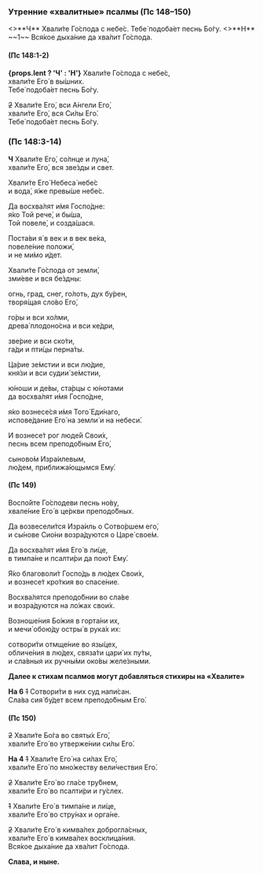 <span id="utrenniePsalmi" />

### Утренние «хвалитные» псалмы (Пс 148–150)

<If condition={props.lent}>
    <>**Ч** Хвали́те Го́спода с небе́с. Тебе́ подоба́ет песнь Бо́гу.</>
</If>
<If condition={!props.lent}>
    <>**Н** ~~1~~ Вся́кое дыха́ние да хва́лит Го́спода.</>
</If>

#### (Пс 148:1-2)

**{props.lent ? 'Ч' : 'Н'}** Хвали́те Го́спода с небе́с,  
хвали́те Его́ в вы́шних.  
Тебе́ подоба́ет песнь Бо́гу.

~~2~~ Хвали́те Его́, вси А́нгели Его́,  
хвали́те Его́, вся Си́лы Его́.  
Тебе́ подоба́ет песнь Бо́гу.

### (Пс 148:3-14)

**Ч** Хвали́те Его́, со́лнце и луна́,  
хвали́те Его́, вся зве́зды и свет.

Хвали́те Его́ Небеса́ небе́с  
и вода́, я́же превы́ше небе́с.

Да восхва́лят и́мя Госпо́дне:  
я́ко Той рече́, и бы́ша,  
Той повеле́, и созда́шася.

Поста́ви я́ в век и в век ве́ка,  
повеле́ние положи́,  
и не ми́мо и́дет.

Хвали́те Го́спода от земли́,  
зми́еве и вся бе́здны:

огнь, град, снег, го́лоть, дух бу́рен,  
творя́щая сло́во Его́,

го́ры и вси хо́лми,  
древа́ плодоно́сна и вси ке́дри,

зве́рие и вси ско́ти,  
га́ди и пти́цы перна́ты.

Ца́рие зе́мстии и вси лю́дие,  
кня́зи и вси судии́ зе́мстии,

ю́ноши и де́вы, ста́рцы с ю́нотами  
да восхва́лят и́мя Госпо́дне,

я́ко вознесе́ся и́мя Того́ Еди́наго,  
испове́дание Его́ на земли́ и на небеси́.

И вознесе́т рог люде́й Свои́х,  
песнь всем преподо́бным Его́,

сыново́м Изра́илевым,  
лю́дем, приближа́ющымся Ему́.

#### (Пс 149)

Воспо́йте Го́сподеви песнь но́ву,  
хвале́ние Его́ в це́ркви преподо́бных.

Да возвесели́тся Изра́иль о Сотво́ршем eго́,  
и сы́нове Сио́ни возра́дуются о Царе́ свое́м.

Да восхва́лят и́мя Его́ в ли́це,  
в тимпа́не и псалти́ри да пою́т Ему́.

Я́ко благоволи́т Госпо́дь в лю́дех Свои́х,  
и вознесе́т кро́ткия во спасе́ние.

Восхва́лятся преподо́бнии во сла́ве  
и возра́дуются на ло́жах свои́х.

Возноше́ния Бо́жия в горта́ни их,  
и мечи́ обою́ду остры́ в рука́х их:

сотвори́ти отмще́ние во язы́цех,  
обличе́ния в лю́дех, связа́ти цари́ их пу́ты,  
и сла́вныя их ручны́ми око́вы желе́зными.

**Далее к стихам псалмов могут добавляться стихиры на «Хвалите»**

**На 6** ~~1~~ Сотвори́ти в них суд напи́сан.  
Сла́ва сия́ бу́дет всем преподо́бным Его́.

#### (Пс 150)

~~2~~ Хвали́те Бо́га во святы́х Его́,  
хвали́те Его́ во утверже́нии си́лы Его́.

**На 4** ~~1~~ Хвали́те Его́ на си́лах Его́,  
хвали́те Его́ по мно́жеству вели́чествия Его́.

~~2~~ Хвали́те Его́ во гла́се тру́бнем,  
хвали́те Его́ во псалти́ри и гу́слех.

~~1~~ Хвали́те Его́ в тимпа́не и ли́це,  
хвали́те Его́ во стру́нах и орга́не.

~~2~~ Хвали́те Его́ в кимва́лех доброгла́сных,  
хвали́те Его́ в кимва́лех восклица́ния.  
Вся́кое дыха́ние да хва́лит Го́спода.

**Слава, и ныне.**
